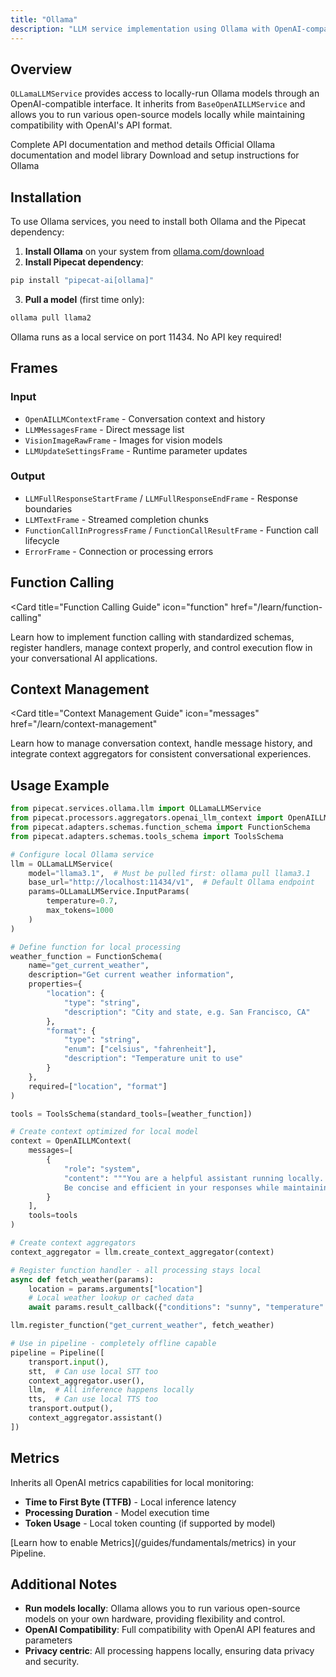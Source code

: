```yaml
---
title: "Ollama"
description: "LLM service implementation using Ollama with OpenAI-compatible interface"
---
```


## Overview

`OLLamaLLMService` provides access to locally-run Ollama models through an OpenAI-compatible interface. It inherits from `BaseOpenAILLMService` and allows you to run various open-source models locally while maintaining compatibility with OpenAI's API format.

<CardGroup cols={3}>
  <Card title="API Reference" icon="code" href="/api/services/ollama-llm">
    Complete API documentation and method details
  </Card>
  <Card title="Ollama Docs" icon="book" href="https://ollama.com/library">
    Official Ollama documentation and model library
  </Card>
  <Card
    title="Download Ollama"
    icon="download"
    href="https://ollama.com/download"
  >
    Download and setup instructions for Ollama
  </Card>
</CardGroup>

## Installation

To use Ollama services, you need to install both Ollama and the Pipecat dependency:

1. **Install Ollama** on your system from [ollama.com/download](https://ollama.com/download)
2. **Install Pipecat dependency**:

```bash
pip install "pipecat-ai[ollama]"
```

3. **Pull a model** (first time only):

```bash
ollama pull llama2
```

<Tip>Ollama runs as a local service on port 11434. No API key required!</Tip>

## Frames

### Input

- `OpenAILLMContextFrame` - Conversation context and history
- `LLMMessagesFrame` - Direct message list
- `VisionImageRawFrame` - Images for vision models
- `LLMUpdateSettingsFrame` - Runtime parameter updates

### Output

- `LLMFullResponseStartFrame` / `LLMFullResponseEndFrame` - Response boundaries
- `LLMTextFrame` - Streamed completion chunks
- `FunctionCallInProgressFrame` / `FunctionCallResultFrame` - Function call lifecycle
- `ErrorFrame` - Connection or processing errors

## Function Calling

<Card
  title="Function Calling Guide"
  icon="function"
  href="/learn/function-calling"
>
  Learn how to implement function calling with standardized schemas, register
  handlers, manage context properly, and control execution flow in your
  conversational AI applications.
</Card>

## Context Management

<Card
  title="Context Management Guide"
  icon="messages"
  href="/learn/context-management"
>
  Learn how to manage conversation context, handle message history, and
  integrate context aggregators for consistent conversational experiences.
</Card>

## Usage Example

```python
from pipecat.services.ollama.llm import OLLamaLLMService
from pipecat.processors.aggregators.openai_llm_context import OpenAILLMContext
from pipecat.adapters.schemas.function_schema import FunctionSchema
from pipecat.adapters.schemas.tools_schema import ToolsSchema

# Configure local Ollama service
llm = OLLamaLLMService(
    model="llama3.1",  # Must be pulled first: ollama pull llama3.1
    base_url="http://localhost:11434/v1",  # Default Ollama endpoint
    params=OLLamaLLMService.InputParams(
        temperature=0.7,
        max_tokens=1000
    )
)

# Define function for local processing
weather_function = FunctionSchema(
    name="get_current_weather",
    description="Get current weather information",
    properties={
        "location": {
            "type": "string",
            "description": "City and state, e.g. San Francisco, CA"
        },
        "format": {
            "type": "string",
            "enum": ["celsius", "fahrenheit"],
            "description": "Temperature unit to use"
        }
    },
    required=["location", "format"]
)

tools = ToolsSchema(standard_tools=[weather_function])

# Create context optimized for local model
context = OpenAILLMContext(
    messages=[
        {
            "role": "system",
            "content": """You are a helpful assistant running locally.
            Be concise and efficient in your responses while maintaining helpfulness."""
        }
    ],
    tools=tools
)

# Create context aggregators
context_aggregator = llm.create_context_aggregator(context)

# Register function handler - all processing stays local
async def fetch_weather(params):
    location = params.arguments["location"]
    # Local weather lookup or cached data
    await params.result_callback({"conditions": "sunny", "temperature": "22°C"})

llm.register_function("get_current_weather", fetch_weather)

# Use in pipeline - completely offline capable
pipeline = Pipeline([
    transport.input(),
    stt,  # Can use local STT too
    context_aggregator.user(),
    llm,  # All inference happens locally
    tts,  # Can use local TTS too
    transport.output(),
    context_aggregator.assistant()
])
```

## Metrics

Inherits all OpenAI metrics capabilities for local monitoring:

- **Time to First Byte (TTFB)** - Local inference latency
- **Processing Duration** - Model execution time
- **Token Usage** - Local token counting (if supported by model)

<Info>
  [Learn how to enable Metrics](/guides/fundamentals/metrics) in your Pipeline.
</Info>

## Additional Notes

- **Run models locally**: Ollama allows you to run various open-source models on your own hardware, providing flexibility and control.
- **OpenAI Compatibility**: Full compatibility with OpenAI API features and parameters
- **Privacy centric**: All processing happens locally, ensuring data privacy and security.
